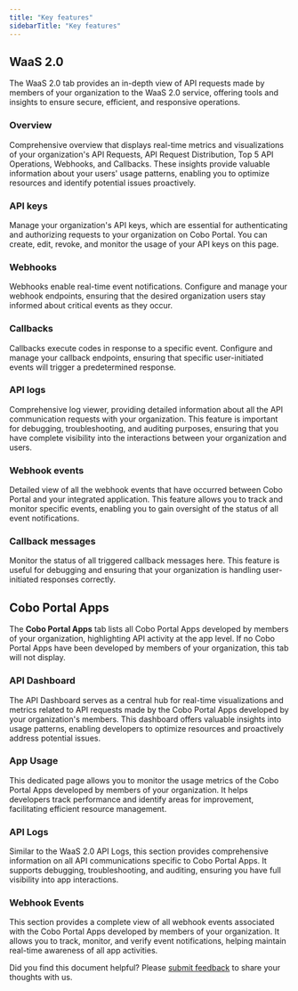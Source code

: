 ```yaml
---
title: "Key features"
sidebarTitle: "Key features"
---
```


## WaaS 2.0
The WaaS 2.0 tab provides an in-depth view of API requests made by members of your organization to the WaaS 2.0 service, offering tools and insights to ensure secure, efficient, and responsive operations.

### Overview
Comprehensive overview that displays real-time metrics and visualizations of your organization's API Requests, API Request Distribution, Top 5 API Operations, Webhooks, and Callbacks. These insights provide valuable information about your users' usage patterns, enabling you to optimize resources and identify potential issues proactively.

### API keys
Manage your organization's API keys, which are essential for authenticating and authorizing requests to your organization on Cobo Portal. You can create, edit, revoke, and monitor the usage of your API keys on this page.

### Webhooks
Webhooks enable real-time event notifications. Configure and manage your webhook endpoints, ensuring that the desired organization users stay informed about critical events as they occur.

### Callbacks
Callbacks execute codes in response to a specific event. Configure and manage your callback endpoints, ensuring that specific user-initiated events will trigger a predetermined response.

### API logs
Comprehensive log viewer, providing detailed information about all the API communication requests with your organization. This feature is important for debugging, troubleshooting, and auditing purposes, ensuring that you have complete visibility into the interactions between your organization and users.

### Webhook events
Detailed view of all the webhook events that have occurred between Cobo Portal and your integrated application. This feature allows you to track and monitor specific events, enabling you to gain oversight of the status of all event notifications.

### Callback messages
Monitor the status of all triggered callback messages here. This feature is useful for debugging and ensuring that your organization is handling user-initiated responses correctly.

## Cobo Portal Apps

The **Cobo Portal Apps** tab lists all Cobo Portal Apps developed by members of your organization, highlighting API activity at the app level.
<Info>If no Cobo Portal Apps have been developed by members of your organization, this tab will not display.</Info>

### API Dashboard
The API Dashboard serves as a central hub for real-time visualizations and metrics related to API requests made by the Cobo Portal Apps developed by your organization's members. This dashboard offers valuable insights into usage patterns, enabling developers to optimize resources and proactively address potential issues.

### App Usage
This dedicated page allows you to monitor the usage metrics of the Cobo Portal Apps developed by members of your organization. It helps developers track performance and identify areas for improvement, facilitating efficient resource management.

### API Logs
Similar to the WaaS 2.0 API Logs, this section provides comprehensive information on all API communications specific to Cobo Portal Apps. It supports debugging, troubleshooting, and auditing, ensuring you have full visibility into app interactions.

### Webhook Events
This section provides a complete view of all webhook events associated with the Cobo Portal Apps developed by members of your organization. It allows you to track, monitor, and verify event notifications, helping maintain real-time awareness of all app activities.

<Tip>Did you find this document helpful? Please [submit feedback](https://forms.zohopublic.com/cobo/form/DocumentFeedbackForm/formperma/QvLOhxJv1_JMsJ-1dleZ8Itb_7rzN-LtgvsDdxosoVI?referrername=manuals) to share your thoughts with us.</Tip>